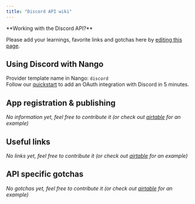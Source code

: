 ```yaml
---
title: "Discord API wiki"
---
```


<Info>
**Working with the Discord API?**

Please add your learnings, favorite links and gotchas here by
[editing this page](https://github.com/nangohq/nango/tree/master/docs/docs/providers/discord.md).

</Info>

## Using Discord with Nango[](#using-discord-with-nango "Direct link to Using Discord with Nango")

Provider template name in Nango: `discord`  
Follow our [quickstart](/quickstart) to add an OAuth integration with Discord in
5 minutes.

## App registration & publishing[](#app-registration--publishing "Direct link to App registration & publishing")

_No information yet, feel free to contribute it (or check out
[airtable](/providers/airtable) for an example)_

## Useful links[](#useful-links "Direct link to Useful links")

_No links yet, feel free to contribute it (or check out
[airtable](/providers/airtable) for an example)_

## API specific gotchas[](#api-specific-gotchas "Direct link to API specific gotchas")

_No gotchas yet, feel free to contribute it (or check out
[airtable](/providers/airtable) for an example)_
